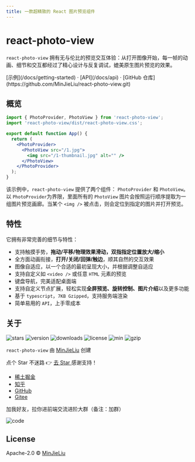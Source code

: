 ```yaml
---
title: 一款超精致的 React 图片预览组件
---
```




<h1 className="text-center font-bold md:text-5xl mt-8">react-photo-view</h1>

<Bleed>
  <Features />
</Bleed>

`react-photo-view` 拥有无与伦比的预览交互体验：从打开图像开始，每一帧的动画、细节和交互都经过了精心设计与反复调试，媲美原生图片预览的效果。

<div className="mt-16 mb-20 text-center">
  [示例](/docs/getting-started) · [API](/docs/api) · [GitHub 仓库](https://github.com/MinJieLiu/react-photo-view.git)
</div>

<Index />

## 概览

```jsx
import { PhotoProvider, PhotoView } from 'react-photo-view';
import 'react-photo-view/dist/react-photo-view.css';

export default function App() {
  return (
    <PhotoProvider>
      <PhotoView src="/1.jpg">
        <img src="/1-thumbnail.jpg" alt="" />
      </PhotoView>
    </PhotoProvider>
  );
}
```

该示例中，`react-photo-view` 提供了两个组件： `PhotoProvider` 和 `PhotoView`。以 `PhotoProvider`为界限，里面所有的 `PhotoView` 图片会按照运行顺序提取为一组图片预览画廊。当某个 `<img />` 被点击，则会定位到指定的图片并打开预览。

## 特性

它拥有非常完善的细节与特性：

- 支持触摸手势，**拖动/平移/物理效果滑动，双指指定位置放大/缩小**
- 全方面动画衔接，**打开/关闭/回弹/触边**，顺其自然的交互效果
- 图像自适应，以一个合适的最初呈现大小，并根据调整自适应
- 支持自定义如 `<video />` 或任意 `HTML` 元素的预览
- 键盘导航，完美适配桌面端
- 支持自定义节点扩展，轻松实现**全屏预览、旋转控制、图片介绍**以及更多功能
- 基于 `typescript`，`7KB Gzipped`，支持服务端渲染
- 简单易用的 `API`，上手零成本

## 关于

<p className="flex flex-wrap h-6">
  <img
    alt="stars"
    src="https://badgen.net/github/stars/MinJieLiu/react-photo-view"
    className="inline-block mr-2 mb-2"
  />
  <img
    alt="version"
    src="https://img.shields.io/npm/v/react-photo-view.svg?style=flat-square"
    className="inline-block mr-2 mb-2"
  />
  <img
    alt="downloads"
    src="http://img.shields.io/npm/dm/react-photo-view.svg?style=flat-square"
    className="inline-block mr-2 mb-2"
  />
  <img alt="license" src="https://badgen.net/npm/license/react-photo-view" className="inline-block mr-2 mb-2" />
  <img
    alt="min"
    src="https://badgen.net/bundlephobia/min/react-photo-view?label=minified"
    className="inline-block mr-2 mb-2"
  />
  <img
    alt="gzip"
    src="https://badgen.net/bundlephobia/minzip/react-photo-view?label=gzip"
    className="inline-block mr-2 mb-2"
  />
</p>

`react-photo-view` 由 [MinJieLiu](https://github.com/MinJieLiu) 创建

<Callout emoji="😄">
  <span>点个 Star 不迷路 👉 </span>
  <a className="inline-block" href="https://github.com/MinJieLiu/react-photo-view" target="_blank">
    去 Star
  </a>
  <span> 感谢支持！</span>
</Callout>

- [稀土掘金](https://juejin.cn/user/289926798650509)
- [知乎](https://www.zhihu.com/people/liumingyi)
- [GitHub](https://github.com/MinJieLiu)
- [Gitee](https://gitee.com/MinJieLiu)

加我好友，拉你进前端交流进阶大群（备注：加群）

<img alt="code" src={qrcode.src} className="block w-36" />

## License

Apache-2.0 © [MinJieLiu](https://github.com/MinJieLiu)
